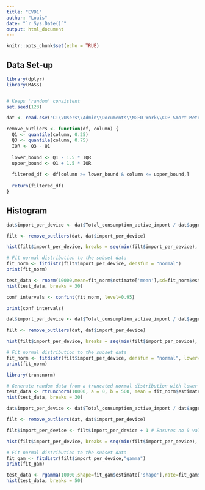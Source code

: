 ```yaml
---
title: "EVD1"
author: "Louis"
date: "`r Sys.Date()`"
output: html_document
---
```


```r
knitr::opts_chunk$set(echo = TRUE)
```

## Data Set-up

```r
library(dplyr)
library(MASS)


# Keeps 'random' consistent
set.seed(123)

dat <- read.csv('C:\\Users\\Admin\\Documents\\NGED Work\\CDP Smart Meter Data\\Data\\all_sm_data.csv')
```

```r
remove_outliers <- function(df, column) {
  Q1 <- quantile(column, 0.25)
  Q3 <- quantile(column, 0.75)
  IQR <- Q3 - Q1
  
  lower_bound <- Q1 - 1.5 * IQR
  upper_bound <- Q1 + 1.5 * IQR
  
  filtered_df <- df[column >= lower_bound & column <= upper_bound,]
  
  return(filtered_df)
}
```

## Histogram


```r
dat$import_per_device <- dat$Total_consumption_active_import / dat$aggregated_device_count_Active

filt <- remove_outliers(dat, dat$import_per_device)

hist(filt$import_per_device, breaks = seq(min(filt$import_per_device), max(filt$import_per_device), length.out = 30))

# Fit normal distribution to the subset data
fit_norm <- fitdistr(filt$import_per_device, densfun = "normal")
print(fit_norm)

test_data <- rnorm(10000,mean=fit_norm$estimate['mean'],sd=fit_norm$estimate['sd'])
hist(test_data, breaks = 30)
```

```r
conf_intervals <- confint(fit_norm, level=0.95)

print(conf_intervals)
```
```r
dat$import_per_device <- dat$Total_consumption_active_import / dat$aggregated_device_count_Active

filt <- remove_outliers(dat, dat$import_per_device)

hist(filt$import_per_device, breaks = seq(min(filt$import_per_device), max(filt$import_per_device), length.out = 30))

# Fit normal distribution to the subset data
fit_norm <- fitdistr(filt$import_per_device, densfun = "normal", lower=0)
print(fit_norm)

library(truncnorm)

# Generate random data from a truncated normal distribution with lower bound 0
test_data <- rtruncnorm(10000, a = 0, b = 500, mean = fit_norm$estimate[1], sd = fit_norm$estimate[2])
hist(test_data, breaks = 30)
```




```r
dat$import_per_device <- dat$Total_consumption_active_import / dat$aggregated_device_count_Active

filt <- remove_outliers(dat, dat$import_per_device)

filt$import_per_device <- filt$import_per_device + 1 # Ensures no 0 values

hist(filt$import_per_device, breaks = seq(min(filt$import_per_device), max(filt$import_per_device), length.out = 30))

# Fit normal distribution to the subset data
fit_gam <- fitdistr(filt$import_per_device,"gamma")
print(fit_gam)
```

```r
test_data <- rgamma(10000,shape=fit_gam$estimate['shape'],rate=fit_gam$estimate['rate'])
hist(test_data, breaks = 50)
```
